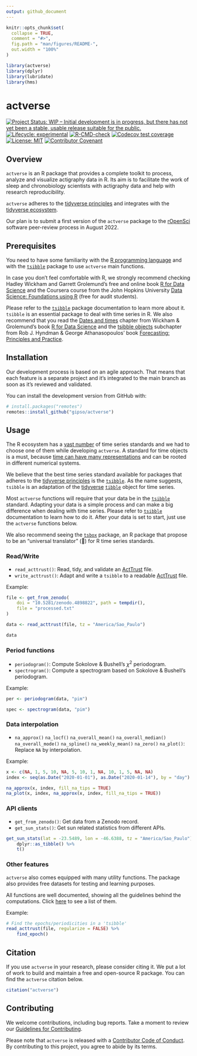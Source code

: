 ```yaml
---
output: github_document
---
```


<!-- README.md is generated from README.Rmd. Please edit that file -->

```r
knitr::opts_chunk$set(
  collapse = TRUE,
  comment = "#>",
  fig.path = "man/figures/README-",
  out.width = "100%"
)

library(actverse)
library(dplyr)
library(lubridate)
library(hms)
```

# actverse

<!-- badges: start -->
[![Project Status: WIP – Initial development is in progress, but there has not yet been a stable, usable release suitable for the public.](https://www.repostatus.org/badges/latest/wip.svg)](https://www.repostatus.org/#wip)
[![Lifecycle: experimental](https://img.shields.io/badge/lifecycle-experimental-orange.svg)](https://lifecycle.r-lib.org/articles/stages.html)
[![R-CMD-check](https://github.com/gipso/actverse/workflows/R-CMD-check/badge.svg)](https://github.com/gipso/actverse/actions)
[![Codecov test coverage](https://codecov.io/gh/gipso/actverse/branch/main/graph/badge.svg)](https://app.codecov.io/gh/gipso/actverse?branch=main)
[![License: MIT](https://img.shields.io/badge/license-MIT-green)](https://choosealicense.com/licenses/mit/)
[![Contributor Covenant](https://img.shields.io/badge/Contributor%20Covenant-v2.0%20adopted-ff69b4.svg)](https://gipso.github.io/actverse/CODE_OF_CONDUCT.html)
<!-- badges: end -->

## Overview

`actverse` is an R package that provides a complete toolkit to process, analyze and visualize actigraphy data in R. Its aim is to facilitate the work of sleep and chronobiology scientists with actigraphy data and help with research reproducibility.

`actverse` adheres to the [tidyverse principles](https://tidyverse.tidyverse.org/articles/manifesto.html) and integrates with the [tidyverse ecosystem](https://www.tidyverse.org/).

Our plan is to submit a first version of the `actverse` package to the [rOpenSci](https://ropensci.org/) software peer-review process in August 2022.

## Prerequisites

You need to have some familiarity with the [R programming language](https://www.r-project.org/) and with the [`tsibble`](https://tsibble.tidyverts.org/index.html) package to use `actverse` main functions.

In case you don't feel comfortable with R, we strongly recommend checking Hadley Wickham and Garrett Grolemund's free and online book [R for Data Science](https://r4ds.had.co.nz/) and the Coursera course from the John Hopkins University [Data Science: Foundations using R](https://www.coursera.org/specializations/data-science-foundations-r) (free for audit students).

Please refer to the [`tsibble`](https://tsibble.tidyverts.org/index.html) package documentation to learn more about it. `tsibble` is an essential package to deal with time series in R. We also recommend that you read the [Dates and times](https://r4ds.had.co.nz/dates-and-times.html) chapter from Wickham & Grolemund's book [R for Data Science](https://r4ds.had.co.nz/) and the [tsibble objects](https://otexts.com/fpp3/tsibbles.html) subchapter from Rob J. Hyndman  & George Athanasopoulos' book [Forecasting: Principles and Practice](https://otexts.com/fpp3/).

## Installation

Our development process is based on an agile approach. That means that each feature is a separate project and it's integrated to the main branch as soon as it's reviewed and validated.

You can install the development version from GitHub with:

``` r
# install.packages("remotes")
remotes::install_github("gipso/actverse")
```

## Usage

The R ecosystem has a [vast number](https://cran.r-project.org/view=TimeSeries) of time series standards and we had to choose one of them while developing `actverse`. A standard for time objects is a must, because [time can have many representations](https://youtu.be/eelVqfm8vVc) and can be rooted in  different numerical systems.

We believe that the best time series standard available for packages that adheres to the [tidyverse principles](https://tidyverse.tidyverse.org/articles/manifesto.html) is the [`tsibble`](https://tsibble.tidyverts.org/index.html). As the name suggests, `tsibble` is an adaptation of the [tidyverse](https://www.tidyverse.org/) [`tibble`](https://tibble.tidyverse.org/) object for time series.

Most `actverse` functions will require that your data be in the [`tsibble`](https://tsibble.tidyverts.org/index.html) standard. Adapting your data is a simple process and can make a big difference when dealing with time series. Please refer to [`tsibble`](https://tsibble.tidyverts.org/index.html) documentation to learn how to do it. After your data is set to start, just use the `actverse` functions below.

We also recommend seeing the [`tsbox`](https://www.tsbox.help/) package, an R
package that propose to be an "universal translator" (🖖) for R time series standards.

### Read/Write

* `read_acttrust()`: Read, tidy, and validate an [ActTrust](https://www.condorinst.com.br/acttrust-actigrafo/) file.
* `write_acttrust()`: Adapt and write a `tsibble` to a readable [ActTrust](https://www.condorinst.com.br/acttrust-actigrafo/) file.

Example:

```r
file <- get_from_zenodo(
    doi = "10.5281/zenodo.4898822", path = tempdir(),
    file = "processed.txt"
)

data <- read_acttrust(file, tz = "America/Sao_Paulo")

data
```

### Period functions

* `periodogram()`: Compute Sokolove & Bushell's $\chi^{2}$ periodogram.
* `spectrogram()`: Compute a spectrogram based on Sokolove & Bushell's periodogram.

Example:

```r
per <- periodogram(data, "pim")

spec <- spectrogram(data, "pim")
```

### Data interpolation

* `na_approx()` `na_locf()` `na_overall_mean()` `na_overall_median()` `na_overall_mode()` `na_spline()` `na_weekly_mean()` `na_zero()` `na_plot()`: Replace `NA` by interpolation.

Example:

```r
x <- c(NA, 1, 5, 10, NA, 5, 10, 1, NA, 10, 1, 5, NA, NA)
index <- seq(as.Date("2020-01-01"), as.Date("2020-01-14"), by = "day")

na_approx(x, index, fill_na_tips = TRUE)
na_plot(x, index, na_approx(x, index, fill_na_tips = TRUE))
```

### API clients

* `get_from_zenodo()`: Get data from a Zenodo record.
* `get_sun_stats()`: Get sun related statistics from different APIs.

```r
get_sun_stats(lat = -23.5489, lon = -46.6388, tz = "America/Sao_Paulo") %>%
    dplyr::as_tibble() %>% 
    t()
```

### Other features

`actverse` also comes equipped with many utility functions. The package also provides free datasets for testing and learning purposes.

All functions are well documented, showing all the guidelines behind the computations. Click [here](http://gipso.github.io/actverse) to see a list of them.

Example:

```r
# Find the epochs/periodicities in a 'tsibble'
read_acttrust(file, regularize = FALSE) %>%
    find_epoch()
```

## Citation

If you use `actverse` in your research, please consider citing it. We put a lot of work to build and maintain a free and open-source R package. You can find the `actverse` citation below.

```r
citation("actverse")
```

## Contributing

We welcome contributions, including bug reports. Take a moment to review our [Guidelines for Contributing](https://gipso.github.io/actverse/CONTRIBUTING.html).

Please note that `actverse` is released with a [Contributor Code of Conduct](https://gipso.github.io/actverse/CODE_OF_CONDUCT.html). By contributing to this project, you agree to abide by its terms.
